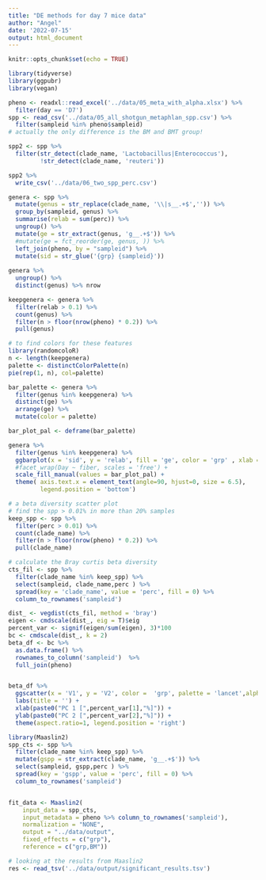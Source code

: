 ```yaml
---
title: "DE methods for day 7 mice data"
author: "Angel"
date: '2022-07-15'
output: html_document
---
```


```r
knitr::opts_chunk$set(echo = TRUE)
```

```r
library(tidyverse)
library(ggpubr)
library(vegan)
```

```r
pheno <- readxl::read_excel('../data/05_meta_with_alpha.xlsx') %>% 
  filter(day == 'D7')
spp <- read_csv('../data/05_all_shotgun_metaphlan_spp.csv') %>% 
  filter(sampleid %in% pheno$sampleid)
# actually the only difference is the BM and BMT group!
```

```r
spp2 <- spp %>% 
  filter(str_detect(clade_name, 'Lactobacillus|Enterococcus'),
         !str_detect(clade_name, 'reuteri'))

spp2 %>% 
  write_csv('../data/06_two_spp_perc.csv')
```


```r
genera <- spp %>% 
  mutate(genus = str_replace(clade_name, '\\|s__.+$','')) %>% 
  group_by(sampleid, genus) %>% 
  summarise(relab = sum(perc)) %>% 
  ungroup() %>% 
  mutate(ge = str_extract(genus, 'g__.+$')) %>% 
  #mutate(ge = fct_reorder(ge, genus, )) %>%
  left_join(pheno, by = "sampleid") %>% 
  mutate(sid = str_glue('{grp} {sampleid}')) 
  
genera %>% 
  ungroup() %>% 
  distinct(genus) %>% nrow

keepgenera <- genera %>% 
  filter(relab > 0.1) %>% 
  count(genus) %>% 
  filter(n > floor(nrow(pheno) * 0.2)) %>% 
  pull(genus)

# to find colors for these features
library(randomcoloR)
n <- length(keepgenera)
palette <- distinctColorPalette(n)
pie(rep(1, n), col=palette)

bar_palette <- genera %>%
  filter(genus %in% keepgenera) %>%
  distinct(ge) %>%
  arrange(ge) %>%
  mutate(color = palette)

bar_plot_pal <- deframe(bar_palette)

genera %>% 
  filter(genus %in% keepgenera) %>% 
  ggbarplot(x = 'sid', y = 'relab', fill = 'ge', color = 'grp' , xlab = '', ylab = 'Relative abundance') +
  #facet_wrap(Day ~ fiber, scales = 'free') +
  scale_fill_manual(values = bar_plot_pal) +
  theme( axis.text.x = element_text(angle=90, hjust=0, size = 6.5),
         legend.position = 'bottom') 
```

```r
# a beta diversity scatter plot
# find the spp > 0.01% in more than 20% samples
keep_spp <- spp %>% 
  filter(perc > 0.01) %>% 
  count(clade_name) %>% 
  filter(n > floor(nrow(pheno) * 0.2)) %>% 
  pull(clade_name)

# calculate the Bray curtis beta diversity 
cts_fil <- spp %>% 
  filter(clade_name %in% keep_spp) %>% 
  select(sampleid, clade_name,perc ) %>% 
  spread(key = 'clade_name', value = 'perc', fill = 0) %>% 
  column_to_rownames('sampleid')

dist_ <- vegdist(cts_fil, method = 'bray')
eigen <- cmdscale(dist_, eig = T)$eig
percent_var <- signif(eigen/sum(eigen), 3)*100
bc <- cmdscale(dist_, k = 2)
beta_df <- bc %>%
  as.data.frame() %>%
  rownames_to_column('sampleid')  %>% 
  full_join(pheno) 


beta_df %>% 
  ggscatter(x = 'V1', y = 'V2', color =  'grp', palette = 'lancet',alpha = 1, label = 'sampleid') +
  labs(title = '') +
  xlab(paste0("PC 1 [",percent_var[1],"%]")) +
  ylab(paste0("PC 2 [",percent_var[2],"%]")) +
  theme(aspect.ratio=1, legend.position = 'right')

```

```r
library(Maaslin2)
spp_cts <- spp %>%   
  filter(clade_name %in% keep_spp) %>% 
  mutate(gspp = str_extract(clade_name, 'g__.+$')) %>% 
  select(sampleid, gspp,perc ) %>% 
  spread(key = 'gspp', value = 'perc', fill = 0) %>% 
  column_to_rownames('sampleid')


fit_data <- Maaslin2(
    input_data = spp_cts, 
    input_metadata = pheno %>% column_to_rownames('sampleid'), 
    normalization = "NONE",
    output = "../data/output", 
    fixed_effects = c("grp"),
    reference = c("grp,BM"))
```

```r
# looking at the results from Maaslin2
res <- read_tsv('../data/output/significant_results.tsv')
```



